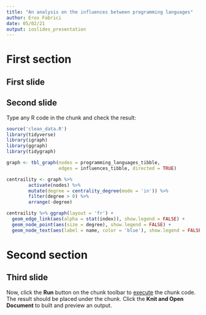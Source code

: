 ```yaml
---
title: "An analysis on the influences between programming languages"
author: Eros Fabrici
date: 05/02/21
output: ioslides_presentation
---
```


# First section

## First slide


## Second slide

Type any R code in the chunk and check the result:

```r
source('clean_data.R')
library(tidyverse)
library(igraph)
library(ggraph)
library(tidygraph)

graph <- tbl_graph(nodes = programming_languages_tibble,
                   edges = influences_tibble, directed = TRUE)
```
```r
centraility <- graph %>%
        activate(nodes) %>%
        mutate(degree = centrality_degree(mode = 'in')) %>%
        filter(degree > 0) %>%
        arrange(-degree)

centraility %>% ggraph(layout = 'fr') +
  geom_edge_link(aes(alpha = stat(index)), show.legend = FALSE) +
  geom_node_point(aes(size = degree), show.legend = FALSE) +
  geom_node_text(aes(label = name, color = 'blue'), show.legend = FALSE)


```
# Second section

## Third slide

Now, click the **Run** button on the chunk toolbar to [execute](https://www.jetbrains.com/help/pycharm/r-markdown.html#run-r-code) the chunk code. The result should be placed under the chunk.
Click the **Knit and Open Document** to built and preview an output.